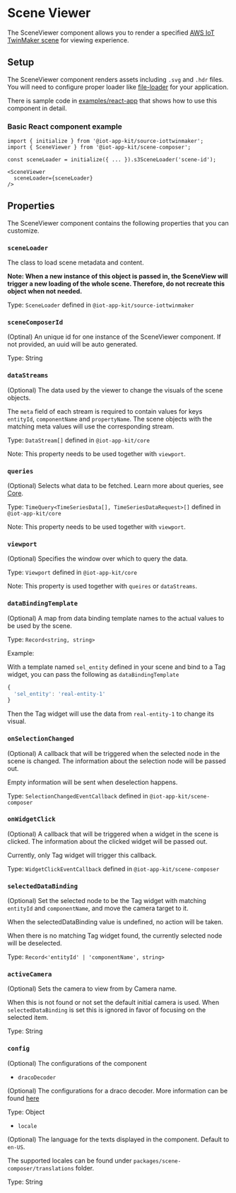 
<Meta title="Components/SceneViewer" />

# Scene Viewer

The SceneViewer component allows you to render a specified [AWS IoT TwinMaker scene](https://docs.aws.amazon.com/iot-twinmaker/latest/guide/scenes.html) for viewing experience.

## Setup

The SceneViewer component renders assets including `.svg` and `.hdr` files. You will need to configure proper loader like [file-loader](https://v4.webpack.js.org/loaders/file-loader/) for your application.

There is sample code in [examples/react-app](https://github.com/awslabs/iot-app-kit/tree/main/examples/react-app) that shows how to use this component in detail.

### Basic React component example

```tsx
import { initialize } from '@iot-app-kit/source-iottwinmaker';
import { SceneViewer } from '@iot-app-kit/scene-composer';

const sceneLoader = initialize({ ... }).s3SceneLoader('scene-id');

<SceneViewer
  sceneLoader={sceneLoader}
/>
```

## Properties

The SceneViewer component contains the following properties that you can customize.

### `sceneLoader`

The class to load scene metadata and content.

**Note: When a new instance of this object is passed in, the SceneView will trigger a new loading of the whole scene. Therefore, do not recreate this object when not needed.**

Type: `SceneLoader` defined in `@iot-app-kit/source-iottwinmaker`

### `sceneComposerId`

(Optinal) An unique id for one instance of the SceneViewer component. If not provided, an uuid will be auto generated.

Type: String

### `dataStreams`

(Optional) The data used by the viewer to change the visuals of the scene objects.

The `meta` field of each stream is required to contain values for keys `entityId`, `componentName` and `propertyName`. The scene objects with the matching meta values will use the corresponding stream.

Type: `DataStream[]` defined in `@iot-app-kit/core`

Note: This property needs to be used together with `viewport`.

### `queries`

(Optional) Selects what data to be fetched. Learn more about queries, see [Core](https://github.com/awslabs/iot-app-kit/tree/main/docs/Core.md).

Type: `TimeQuery<TimeSeriesData[], TimeSeriesDataRequest>[]` defined in `@iot-app-kit/core`

Note: This property needs to be used together with `viewport`.

### `viewport`

(Optional) Specifies the window over which to query the data.

Type: `Viewport` defined in `@iot-app-kit/core`

Note: This property is used together with `queires` or `dataStreams`.

### `dataBindingTemplate`

(Optional) A map from data binding template names to the actual values to be used by the scene.

Type: `Record<string, string>`

Example:

With a template named `sel_entity` defined in your scene and bind to a Tag widget, you can pass the following as `dataBindingTemplate`
```ts
{
  'sel_entity': 'real-entity-1'
}
```
Then the Tag widget will use the data from `real-entity-1` to change its visual.

### `onSelectionChanged`

(Optional) A callback that will be triggered when the selected node in the scene is changed. The information about the selection node will be passed out.

Empty information will be sent when deselection happens.

Type: `SelectionChangedEventCallback` defined in `@iot-app-kit/scene-composer`

### `onWidgetClick`

(Optional) A callback that will be triggered when a widget in the scene is clicked. The information about the clicked widget will be passed out.

Currently, only Tag widget will trigger this callback.

Type: `WidgetClickEventCallback` defined in `@iot-app-kit/scene-composer`

### `selectedDataBinding`

(Optional) Set the selected node to be the Tag widget with matching `entityId` and `componentName`,
and move the camera target to it.

When the selectedDataBinding value is undefined, no action will be taken.

When there is no matching Tag widget found, the currently selected node will be deselected.

Type: `Record<'entityId' | 'componentName', string>`

### `activeCamera`

(Optional) Sets the camera to view from by Camera name.

When this is not found or not set the default initial camera is used. When `selectedDataBinding` is set this is ignored in favor of focusing on the selected item.

Type: String

### `config`

(Optional) The configurations of the component

- `dracoDecoder`

(Optional) The configurations for a draco decoder. More information can be found [here](https://docs.aws.amazon.com/iot-twinmaker/latest/guide/scenes-before-starting.html)

Type: Object

- `locale`

(Optional) The language for the texts displayed in the component. Default to `en-US`.

The supported locales can be found under `packages/scene-composer/translations` folder.

Type: String

